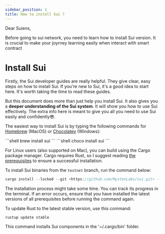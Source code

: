 ```yaml
---
sidebar_position: 1
title: How to install Sui ?
---
```



Dear Suiens,

Before going to sui network, you need to learn how to install Sui version. It is crucial to make your joyrney learning easily when interact with smart contract  

# Install Sui 

Firstly, the Sui developer guides are really helpful. They give clear, easy steps on how to install Sui. If you're new to Sui, it's a good idea to start here. It's worth taking the time to read these guides.

But this document does more than just help you install Sui. It also gives you a **deeper understanding of the Sui system**. It will show you how to use Sui effectively. The extra info here is meant to give you all you need to use Sui easily and confidently😎. 

The easiest way to install Sui is by typing the following commands for [Homebrew](https://brew.sh/) (MacOS) or [Chocolatey](https://chocolatey.org/) (Windows):



<Tabs>
  <TabItem value="Homebrew" label="Homebrew" default>
    ```shell
    brew install sui
    ```
  </TabItem>
  <TabItem value="Chocolatey" label="Chocolatey">
    ```shell
    choco install sui
    ```
  </TabItem>
</Tabs>



For Linux users (also supported on Mac), you can build using the Cargo package manager. Cargo requires Rust, so I suggest reading [the prerequisites](https://docs.sui.io/guides/developer/getting-started/sui-install#prerequisites) to ensure a successful installation.

To install Sui binaries from the `testnet` branch, run the command below:
```rust
cargo install --locked --git <https://github.com/MystenLabs/sui.git> --branch testnet sui
```

The installation process might take some time. You can track its progress in the terminal. If an error occurs, ensure that you have installed the latest versions of all prerequisites before running the command again. 

To update Rust to the latest stable version, use this command:
```
rustup update stable
```
This command installs Sui components in the '~/.cargo/bin' folder.
